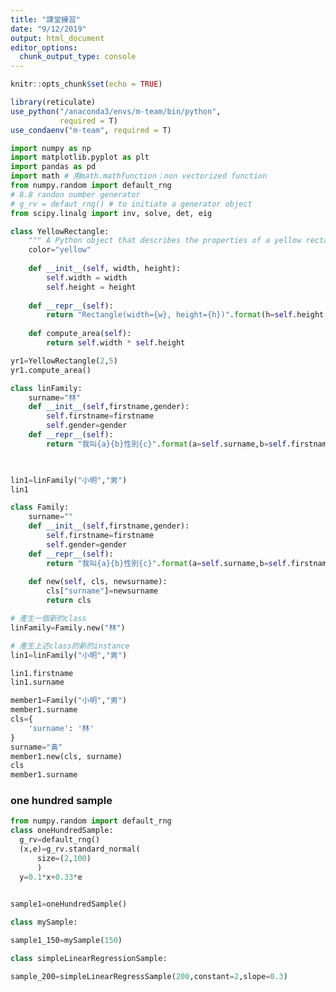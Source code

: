 ```yaml
---
title: "課堂練習"
date: "9/12/2019"
output: html_document
editor_options: 
  chunk_output_type: console
---
```


```r
knitr::opts_chunk$set(echo = TRUE)

library(reticulate)
use_python("/anaconda3/envs/m-team/bin/python",
           required = T)
use_condaenv("m-team", required = T)
```

```python
import numpy as np
import matplotlib.pyplot as plt
import pandas as pd
import math # 用math.mathfunction：non vectorized function
from numpy.random import default_rng
# 8.8 randon number generator
# g_rv = defaut_rng() # to initiate a generator object
from scipy.linalg import inv, solve, det, eig

```

```python
class YellowRectangle:
    """ A Python object that describes the properties of a yellow rectangle """
    color="yellow" 
    
    def __init__(self, width, height):
        self.width = width
        self.height = height
    
    def __repr__(self):
        return "Rectangle(width={w}, height={h})".format(h=self.height, w=self.width)
        
    def compute_area(self):
        return self.width * self.height
```

```python
yr1=YellowRectangle(2,5)
yr1.compute_area()
```

```python
class linFamily:
    surname="林"
    def __init__(self,firstname,gender):
        self.firstname=firstname
        self.gender=gender
    def __repr__(self):
        return "我叫{a}{b}性別{c}".format(a=self.surname,b=self.firstname,c=self.gender)

        
```

```python
lin1=linFamily("小明","男")
lin1
```

```python
class Family:
    surname=""
    def __init__(self,firstname,gender):
        self.firstname=firstname
        self.gender=gender
    def __repr__(self):
        return "我叫{a}{b}性別{c}".format(a=self.surname,b=self.firstname,c=self.gender)
    
    def new(self, cls, newsurname):
        cls["surname"]=newsurname
        return cls


```

```python
# 產生一個新的class
linFamily=Family.new("林") 

# 產生上述class的新的instance
lin1=linFamily("小明","男")

lin1.firstname
lin1.surname

```

```python
member1=Family("小明","男")
member1.surname
cls={
    'surname': '林'
}
surname="黃"
member1.new(cls, surname)
cls
member1.surname
```


### one hundred sample

```python
from numpy.random import default_rng
class oneHundredSample:
  g_rv=default_rng()
  (x,e)=g_rv.standard_normal(
      size=(2,100)
      )
  y=0.1*x+0.33*e
  

```


```python
sample1=oneHundredSample()
```

```python
class mySample:
```

```python
sample1_150=mySample(150)
```

```python
class simpleLinearRegressionSample:
```

```python
sample_200=simpleLinearRegressSample(200,constant=2,slope=0.3)
```

